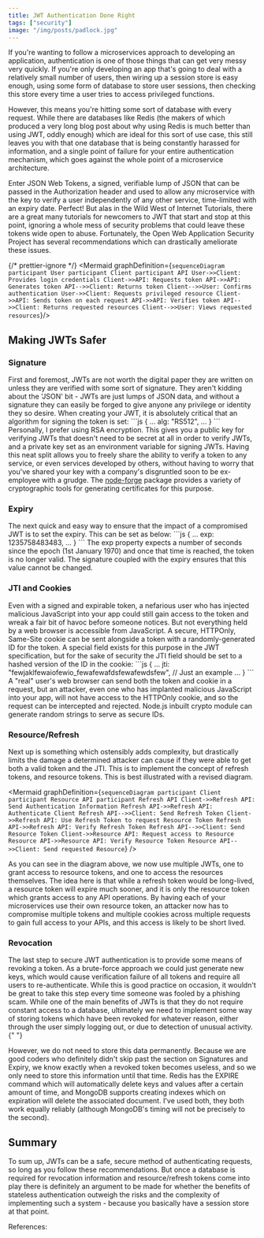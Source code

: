 ```yaml
---
title: JWT Authentication Done Right
tags: ["security"]
image: "/img/posts/padlock.jpg"
---
```



<Post backgroundImage="padlock.jpg" title="JWT Authentication Done Right" author="Matthew C Wake">

If you're wanting to follow a microservices approach to developing an
application, authentication is one of those things that can get very messy
very quickly. If you're only developing an app that's going to deal with a
relatively small number of users, then wiring up a session store is easy
enough, using some form of database to store user sessions, then checking this
store every time a user tries to access privileged functions.

However, this means you're hitting some sort of database with every request.
While there are databases like Redis (the makers of which produced a very long blog post about why using Redis is much better than using JWT, oddly enough) which are ideal for this sort of use
case, this still leaves you with that one database that is being constantly
harassed for information, and a single point of failure for your entire
authentication mechanism, which goes against the whole point of a microservice
architecture.

Enter JSON Web Tokens, a signed, verifiable lump of JSON that can be passed in the Authorization header and used to allow any microservice with the key to verify a user independently of any other service, time-limited with an expiry date. Perfect! But alas in the Wild West of Internet Tutorials, there are a great many tutorials for newcomers to JWT that
start and stop at this point, ignoring a whole mess of security problems that could leave these tokens wide open to abuse. Fortunately, the Open Web Application Security Project has several recommendations which can drastically ameliorate these issues.

{/* prettier-ignore */}
<Mermaid graphDefinition={`
sequenceDiagram
  participant User
  participant Client
  participant API
  User->>Client: Provides login credentials
  Client->>API: Requests token
  API->>API: Generates token
  API-->>Client: Returns token
  Client-->>User: Confirms authentication
  User->>Client: Requests privileged resource
  Client->>API: Sends token on each request
  API->>API: Verifies token
  API-->>Client: Returns requested resources
  Client-->>User: Views requested resources
`}/>

<h2>Making JWTs Safer</h2>
<h3>Signature</h3>
First and foremost, JWTs are not worth the digital paper they are written on unless they are verified with some sort of signature. They aren't kidding about the 'JSON' bit - JWTs are just lumps of JSON data, and without a signature they can
easily be forged to give anyone any privilege or identity they so desire. When creating your JWT, it is absolutely critical that an algorithm for signing the token is set:
```js 
  {
    ...
    alg: "RS512",
    ...
  }
```
Personally, I prefer using RSA encryption. This gives you a public key for verifying JWTs that doesn't need to be secret at all in order to verify JWTs, and a private key set as an environment variable for signing JWTs. Having this neat split allows you to freely share the ability to verify a token to any service, or even services developed by others, without having to worry that you've shared your key with a company's disgruntled soon to be ex-employee with a grudge. The <a href="https://www.npmjs.com/package/node-forge">node-forge</a> package provides a variety of cryptographic tools for generating certificates for this purpose.

<h3>Expiry</h3>
The next quick and easy way to ensure that the impact of a compromised JWT is to set the expiry. This can be set as below:
```js
{
  ...
  exp: 1235758483483,
  ...
}
```
The exp property expects a number of seconds since the epoch (1st January 1970) and once that time is reached, the token is no longer valid. The signature coupled with the expiry ensures that this value cannot be changed.

<h3>JTI and Cookies</h3>
Even with a signed and expirable token, a nefarious user who has injected malicious JavaScript into your app could still gain access to the token and wreak a fair bit of havoc before someone notices. But not everything held by a web browser is accessible from JavaScript. A secure, HTTPOnly, Same-Site cookie can be sent alongside a token with a randomly-generated ID for the token. A special field exists for this purpose in the JWT specification, but for the sake of security the JTI field should be set to a hashed version of the ID in the cookie:
```js
{
  ...
  jti: "fewjaklfewaiofewio_fewafewafdsfewafewdsfew", // Just an example
  ...
}
```
A "real" user's web browser can send both the token and cookie in a request, but an attacker, even one who has implanted malicious JavaScript into your app, will not have access to the HTTPOnly cookie, and so the request can be intercepted and rejected. Node.js inbuilt crypto module can generate random strings to serve as secure IDs.

<h3>Resource/Refresh</h3>
Next up is something which ostensibly adds complexity, but drastically limits the
damage a determined attacker can cause if they were able to get both a valid token
and the JTI. This is to implement the concept of refresh tokens, and resource tokens.
This is best illustrated with a revised diagram.

<Mermaid
  graphDefinition={`
sequenceDiagram
  participant Client
  participant Resource API
  participant Refresh API
  Client->>Refresh API: Send Authentication Information
  Refresh API->>Refresh API: Authenticate Client
  Refresh API-->>Client: Send Refresh Token
  Client->>Refresh API: Use Refresh Token to request Resource Token
  Refresh API->>Refresh API: Verify Refresh Token
  Refresh API-->>Client: Send Resource Token
  Client->>Resource API: Request access to Resource
  Resource API->>Resource API: Verify Resource Token
  Resource API-->>Client: Send requested Resource
`}
/>

As you can see in the diagram above, we now use multiple JWTs, one to grant access to resource tokens, and one to access the resources themselves. The idea here is that while a refresh token would be long-lived, a resource token will expire much sooner, and it is only the resource token which grants access to any API operations. By having each of your microservices use their own resource token, an attacker now has to compromise multiple tokens and multiple cookies across multiple requests to gain full access to your APIs, and this access is likely to be short lived.

<h3>Revocation</h3>
The last step to secure JWT authentication is to provide some means of revoking a
token. As a brute-force approach we could just generate new keys, which would cause
verification failure of all tokens and require all users to re-authenticate. While
this is good practice on occasion, it wouldn't be great to take this step every time
someone was fooled by a phishing scam. While one of the main benefits of JWTs is
that they do not require constant access to a database, ultimately we need to implement
some way of storing tokens which have been revoked for whatever reason, either through
the user simply logging out, or due to detection of unusual activity.{" "}

However, we do not need to store this data permanently. Because we are good coders who definitely didn't skip past the section on Signatures and Expiry, we know exactly when a revoked token becomes useless, and so we only need to store this information until that time. Redis has the EXPIRE command which will automatically delete keys and values after a certain amount of time, and MongoDB supports creating indexes which on expiration will delete the associated document. I've used both, they both work equally reliably (although MongoDB's timing will not be precisely to the second).

<h2>Summary</h2>
To sum up, JWTs can be a safe, secure method of authenticating requests, so long
as you follow these recommendations. But once a database is required for revocation
information and resource/refresh tokens come into play there is definitely an argument
to be made for whether the benefits of stateless authentication outweigh the risks
and the complexity of implementing such a system - because you basically have a session
store at that point.

References:

<PostReference
  title="Critical Vulnerabilities in JSON Web Token Libraries"
  href="https://auth0.com/blog/critical-vulnerabilities-in-json-web-token-libraries/"
/>

<PostReference
  title="OWASP on JWT"
  href="https://cheatsheetseries.owasp.org/cheatsheets/JSON_Web_Token_for_Java_Cheat_Sheet.html"
/>

<PostReference
  title="JSON Web Tokens (JWT) are Dangerous for User Sessions—Here’s a Solution"
  href="https://redis.com/blog/json-web-tokens-jwt-are-dangerous-for-user-sessions/"
/>

<PostReference
  title="Photo by FLY:D"
  href="https://unsplash.com/@flyd2069?utm_source=unsplash&utm_medium=referral&utm_content=creditCopyText"
/>

</Post>
